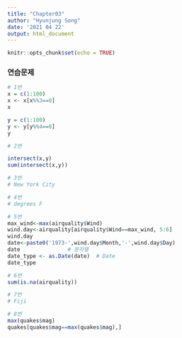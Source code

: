 ```yaml
---
title: "Chapter03"
author: "Hyunjung Song"
date: '2021 04 22'
output: html_document
---
```


```r
knitr::opts_chunk$set(echo = TRUE)
```

### 연습문제


```r
# 1번
x = c(1:100)
x <- x[x%%3==0]
x

y = c(1:100)
y <- y[y%%4==0]
y
```



```r
# 2번

intersect(x,y)
sum(intersect(x,y))
```


```r
# 3번
# New York City
```


```r
# 4번
# degrees F
```


```r
# 5번
max_wind<-max(airquality$Wind)
wind.day<-airquality[airquality$Wind==max_wind, 5:6]
wind.day
date<-paste0('1973-',wind.day$Month,'-',wind.day$Day)
date               # 문자열
date_type <- as.Date(date)  # Date
date_type
```
 

```r
# 6번
sum(is.na(airquality))
```
 

```r
# 7번
# Fiji
```
 

```r
# 8번
max(quakes$mag)
quakes[quakes$mag==max(quakes$mag),]
```
 
 
 